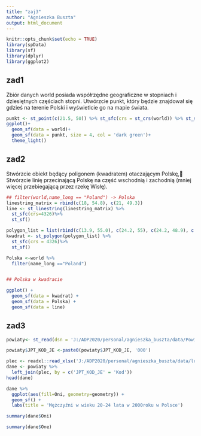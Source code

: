 ---
title: "zaj3"
author: "Agnieszka Buszta"
output: html_document
---

```{r setup, include=FALSE}
knitr::opts_chunk$set(echo = TRUE)
library(spData)
library(sf)
library(dplyr)
library(ggplot2)
```

  
## zad1

Zbiór danych world posiada współrzędne geograficzne w stopniach i dziesiętnych częściach stopni. Utwórzcie punkt, który będzie znajdował się gdzieś na terenie Polski i wyświetlcie go na mapie świata.



```{r pressure, echo=FALSE}
punkt <- st_point(c(21.5, 50)) %>% st_sfc(crs = st_crs(world)) %>% st_sf()
ggplot()+
  geom_sf(data = world)+
  geom_sf(data = punkt, size = 4, col = 'dark green')+
  theme_light()
```
## zad2

Stwórzcie obiekt będący poligonem (kwadratem) otaczającym Polskę,
Stwórzcie linię przecinającą Polskę na część wschodnią i zachodnią (mniej więcej przebiegającą przez rzekę Wisłę).

```{r}
## filter(world,name_long == "Poland") -> Polska
linestring_matrix = rbind(c(18, 54.8), c(21, 49.3))
line <- st_linestring(linestring_matrix) %>%
  st_sfc(crs=4326)%>%
  st_sf()

polygon_list = list(rbind(c(13.9, 55.0), c(24.2, 55), c(24.2, 48.9), c(14, 48.9), c(13.9, 55)))
kwadrat <- st_polygon(polygon_list) %>%
  st_sfc(crs = 4326)%>%
  st_sf()

Polska <-world %>%
  filter(name_long =="Poland")


## Polska w kwadracie

ggplot() +
  geom_sf(data = kwadrat) +
  geom_sf(data = Polska) +
  geom_sf(data = line)
```
## zad3
```{r}
powiaty<- st_read(dsn = 'J:/ADP2020/personal/agnieszka_buszta/data/Powiaty.shp')

powiaty$JPT_KOD_JE <-paste0(powiaty$JPT_KOD_JE, '000')
```

```{r}
plec <- readxl::read_xlsx('J:/ADP2020/personal/agnieszka_buszta/data/ludzie.xlsx')
dane <- powiaty %>%
  left_join(plec, by = c('JPT_KOD_JE' = 'Kod')) 
head(dane)
```

```{r}

dane %>% 
  ggplot(aes(fill=Oni, geometry=geometry)) +
  geom_sf() +
  labs(title = 'Mężczyźni w wieku 20-24 lata w 2000roku w Polsce') 
```

```{r}
summary(dane$Oni)
```

```{r}
summary(dane$One)
```



